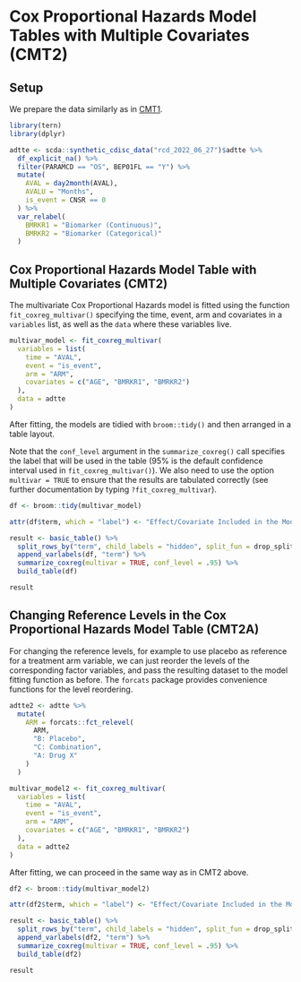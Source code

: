# Cox Proportional Hazards Model Tables with Multiple Covariates (CMT2)

## Setup

We prepare the data similarly as in [CMT1](../tables/cmt01.qmd).

```r
library(tern)
library(dplyr)

adtte <- scda::synthetic_cdisc_data("rcd_2022_06_27")$adtte %>%
  df_explicit_na() %>% 
  filter(PARAMCD == "OS", BEP01FL == "Y") %>%
  mutate(
    AVAL = day2month(AVAL),
    AVALU = "Months",
    is_event = CNSR == 0
  ) %>% 
  var_relabel(
    BMRKR1 = "Biomarker (Continuous)",
    BMRKR2 = "Biomarker (Categorical)"
  ) 
```

## Cox Proportional Hazards Model Table with Multiple Covariates (CMT2)

The multivariate Cox Proportional Hazards model is fitted using the function `fit_coxreg_multivar()` specifying the time, event, arm and covariates in a `variables` list, as well as the `data` where these variables live.

```r
multivar_model <- fit_coxreg_multivar(
  variables = list(
    time = "AVAL", 
    event = "is_event", 
    arm = "ARM",
    covariates = c("AGE", "BMRKR1", "BMRKR2") 
  ),
  data = adtte 
)
```

After fitting, the models are tidied with `broom::tidy()` and then arranged in a table layout.

Note that the `conf_level` argument in the `summarize_coxreg()` call specifies the label that will be used in the table (95% is the default confidence interval used in `fit_coxreg_multivar()`). We also need to use the option `multivar = TRUE` to ensure that the results are tabulated correctly (see further documentation by typing `?fit_coxreg_multivar`).

```r
df <- broom::tidy(multivar_model)

attr(df$term, which = "label") <- "Effect/Covariate Included in the Model"

result <- basic_table() %>%
  split_rows_by("term", child_labels = "hidden", split_fun = drop_split_levels) %>%
  append_varlabels(df, "term") %>%
  summarize_coxreg(multivar = TRUE, conf_level = .95) %>%
  build_table(df)

result
```

## Changing Reference Levels in the Cox Proportional Hazards Model Table (CMT2A)

For changing the reference levels, for example to use placebo as reference for a treatment arm variable, we can just reorder the levels of the corresponding factor variables, and pass the resulting dataset to the model fitting function as before. The `forcats` package provides convenience functions for the level reordering.

```r
adtte2 <- adtte %>%
  mutate(
    ARM = forcats::fct_relevel(
      ARM,
      "B: Placebo",
      "C: Combination",
      "A: Drug X"
    )
  )
``` 

```r
multivar_model2 <- fit_coxreg_multivar(
  variables = list(
    time = "AVAL", 
    event = "is_event", 
    arm = "ARM",
    covariates = c("AGE", "BMRKR1", "BMRKR2") 
  ),
  data = adtte2
)
```

After fitting, we can proceed in the same way as in CMT2 above.

```r
df2 <- broom::tidy(multivar_model2)

attr(df2$term, which = "label") <- "Effect/Covariate Included in the Model"

result <- basic_table() %>%
  split_rows_by("term", child_labels = "hidden", split_fun = drop_split_levels) %>%
  append_varlabels(df2, "term") %>%
  summarize_coxreg(multivar = TRUE, conf_level = .95) %>%
  build_table(df2)

result
```
